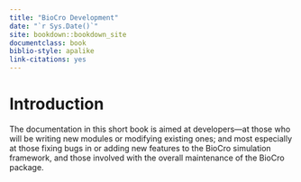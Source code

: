 ```yaml
---
title: "BioCro Development"
date: "`r Sys.Date()`"
site: bookdown::bookdown_site
documentclass: book
biblio-style: apalike
link-citations: yes
---
```

# Introduction {-}

The documentation in this short book is aimed at developers—at those
who will be writing new modules or modifying existing ones; and most
especially at those fixing bugs in or adding new features to the
BioCro simulation framework, and those involved with the overall
maintenance of the BioCro package.

